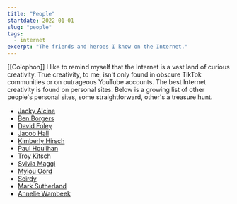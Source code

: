 ```yaml
---
title: "People"
startdate: 2022-01-01
slug: "people"
tags:
  - internet
excerpt: "The friends and heroes I know on the Internet."
---
```

[[Colophon]]
I like to remind myself that the Internet is a vast land of curious creativity. True creativity, to me, isn't only found in obscure TikTok communities or on outrageous YouTube accounts. The best Internet creativity is found on personal sites. Below is a growing list of other people's personal sites, some straightforward, other's a treasure hunt. 

- [Jacky Alcine](https://jacky.wtf/)
- [Ben Borgers](https://benborgers.com/)
- [David Foley](https://www.dfoley.ie)
- [Jacob Hall](https://jacobhall.net/)
- [Kimberly Hirsch](https://kimberlyhirsh.com)
- [Paul Houlihan](https://pauho.net)
- [Troy Kitsch](https://www.troykitch.com)
- [Sylvia Maggi](https://silviamaggidesign.com)
- [Mylou Oord](https://mylouoord.com/)
- [Seirdy](https://seirdy.one)
- [Mark Sutherland](https://marksuth.dev)
- [Annelie Wambeek](https://www.anneliewambeek.com/)